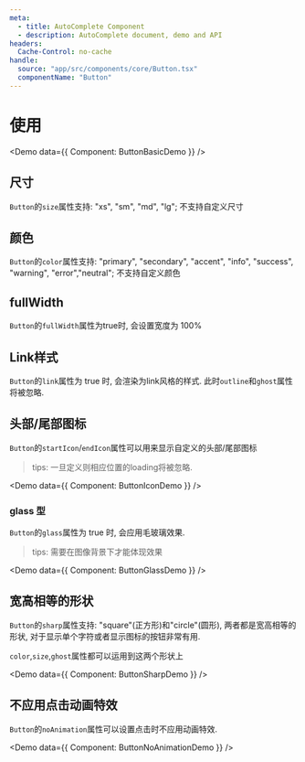 ```yaml
---
meta:
  - title: AutoComplete Component
  - description: AutoComplete document, demo and API
headers:
  Cache-Control: no-cache
handle:
  source: "app/src/components/core/Button.tsx"
  componentName: "Button"
---
```



# 使用

<Demo data={{ Component: ButtonBasicDemo }} />

## 尺寸

`Button`的`size`属性支持: "xs", "sm", "md", "lg"; 不支持自定义尺寸

## 颜色

`Button`的`color`属性支持: "primary", "secondary", "accent", "info", "success", "warning", "error","neutral"; 不支持自定义颜色

## fullWidth

`Button`的`fullWidth`属性为true时, 会设置宽度为 100%

## Link样式

`Button`的`link`属性为 true 时, 会渲染为link风格的样式. 此时`outline`和`ghost`属性将被忽略.

## 头部/尾部图标

`Button`的`startIcon`/`endIcon`属性可以用来显示自定义的头部/尾部图标

> tips: 一旦定义则相应位置的loading将被忽略.

<Demo data={{ Component: ButtonIconDemo }} />

### glass 型

`Button`的`glass`属性为 true 时, 会应用毛玻璃效果.

> tips: 需要在图像背景下才能体现效果

<Demo data={{ Component: ButtonGlassDemo }} />

## 宽高相等的形状

`Button`的`sharp`属性支持: "square"(正方形)和"circle"(圆形), 两者都是宽高相等的形状, 对于显示单个字符或者显示图标的按钮非常有用.

`color`,`size`,`ghost`属性都可以运用到这两个形状上

<Demo data={{ Component: ButtonSharpDemo }} />

## 不应用点击动画特效

`Button`的`noAnimation`属性可以设置点击时不应用动画特效.

<Demo data={{ Component: ButtonNoAnimationDemo }} />
